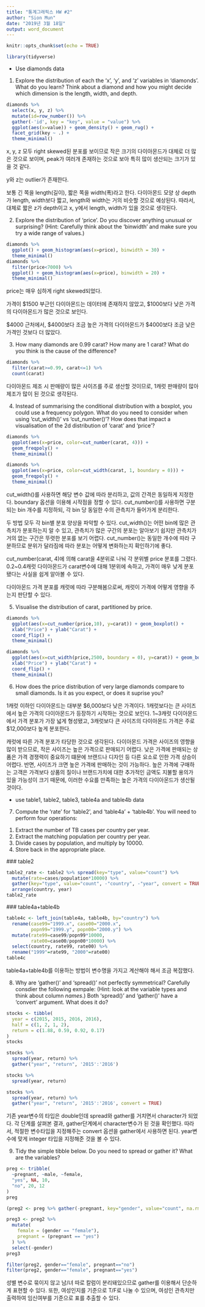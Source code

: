 ```yaml
---
title: "통계그래픽스 HW #2"
author: "Sion Mun"
date: "2019년 3월 18일"
output: word_document
---
```


```r
knitr::opts_chunk$set(echo = TRUE)
```


```r
library(tidyverse)
```


* Use diamonds data
1. Explore the distribution of each the 'x', 'y', and 'z' variables in 'diamonds'. What do you learn? Think about a diamond and how you might decide which dimension is the length, width, and depth.
```r
diamonds %>% 
  select(x, y, z) %>% 
  mutate(id=row_number()) %>% 
  gather(-'id', key = "key", value = "value") %>% 
  ggplot(aes(x=value)) + geom_density() + geom_rug() + 
  facet_grid(key ~ .) + 
  theme_minimal()
```

x, y, z 모두 right skewed된 분포를 보이므로 작은 크기의 다이아몬드가 대체로 더 많은 것으로 보이며,
peak가 여러개 존재하는 것으로 보아 특히 많이 생산되는 크기가 있을 것 같다.

y와 z는 outlier가 존재한다.

보통 긴 쪽을 length(길이), 짧은 쪽을 width(폭)라고 한다.
다이아몬드 모양 상 depth가 length, width보다 짧고, length와 width는 거의 비슷할 것으로 예상된다.
따라서, 대체로 짧은 z가 depth이고 x, y에서 length, width가 있을 것으로 생각된다.



2. Explore the distribution of 'price'. Do you discover anything unusual or surprising? 
(Hint: Carefully think about the 'binwidth' and make sure you try a wide range of values.)
```r
diamonds %>% 
  ggplot() + geom_histogram(aes(x=price), binwidth = 30) + 
  theme_minimal()
diamonds %>% 
  filter(price<7000) %>% 
  ggplot() + geom_histogram(aes(x=price), binwidth = 20) + 
  theme_minimal()
```

price는 매우 심하게 right skewed되었다.

가격이 $1500 부근인 다이아몬드는 데이터에 존재하지 않았고,
$1000보다 낮은 가격의 다이아몬드가 많은 것으로 보인다.

$4000 근처에서, 
$4000보다 조금 높은 가격의 다이아몬드가 
$4000보다 조금 낮은 가격인 것보다 더 많았다.


3. How many diamonds are 0.99 carat? How many are 1 carat? What do you think is the cause of the difference?
```r
diamonds %>% 
  filter(carat>=0.99, carat<=1) %>% 
  count(carat)
```
다이아몬드 제조 시 판매량이 많은 사이즈를 주로 생산할 것이므로, 1캐럿 판매량이 많아 제조가 많이 된 것으로 생각된다.



4. Instead of summarising the conditional distribution with a boxplot, you could use a frequency polygon. What do you need to consider when using 'cut_width()' vs 'cut_number()'? How does that impact a visualisation of the 2d distribution of 'carat' and 'price'?
```r
diamonds %>% 
  ggplot(aes(x=price, color=cut_number(carat, 4))) +
  geom_freqpoly() + 
  theme_minimal()

diamonds %>% 
  ggplot(aes(x=price, color=cut_width(carat, 1, boundary = 0))) +
  geom_freqpoly() + 
  theme_minimal()
```

cut_width()를 사용하면 해당 변수 값에 따라 분리하고, 값의 간격은 동일하게 지정한다. boundary 옵션을 이용해 시작점을 정할 수 있다.
cut_number()를 사용하면 구분되는 bin 개수를 지정하되, 각 bin 당 동일한 수의 관측치가 들어가게 분리한다.

두 방법 모두 각 bin별 분포 양상을 파악할 수 있다.
cut_width()는 어떤 bin에 많은 관측치가 분포하는지 알 수 있고, 관측치가 많은 구간의 분포는 알아보기 쉽지만 관측치가 거의 없는 구간은 뚜렷한 분포를 보기 어렵다.
cut_number()는 동일한 개수에 따라 구분하므로 분위가 달라짐에 따라 분포는 어떻게 변화하는지 확인하기에 좋다. 

cut_number(carat, 4)에 의해 carat을 4분위로 나눠 각 분위별 price 분포를 그렸다.
0.2~0.4캐럿 다이아몬드가 carat변수에 대해 1분위에 속하고, 가격이 매우 낮게 분포됐다는 사실을
쉽게 알아볼 수 있다. 

다이아몬드 가격 분포를 캐럿에 따라 구분해봄으로써, 캐럿이 가격에 어떻게 영향을 주는지 판단할 수 있다.

5. Visualise the distribution of carat, partitioned by price.
```r
diamonds %>% 
  ggplot(aes(x=cut_number(price,10), y=carat)) + geom_boxplot() +
  xlab("Price") + ylab("Carat") +
  coord_flip() + 
  theme_minimal()

diamonds %>% 
  ggplot(aes(x=cut_width(price,2500, boundary = 0), y=carat)) + geom_boxplot() +
  xlab("Price") + ylab("Carat") +
  coord_flip() + 
  theme_minimal()
```


6. How does the price distribution of very large diamonds compare to small diamonds. Is it as you expect, or does it suprise you?

1캐럿 이하인 다이아몬드는 대부분 $6,000보다 낮은 가격이다.
1캐럿보다는 큰 사이즈에서 높은 가격의 다이아몬드가 등장하기 시작하는 것으로 보인다.
1~3캐럿 다이아몬드에서 가격 분포가 가장 넓게 형성됐고,
3캐럿보다 큰 사이즈의 다이아몬드 가격은 주로 $12,000보다 높게 분포한다.

캐럿에 따른 가격 분포가 타당한 것으로 생각된다.
다이아몬드 가격은 사이즈의 영향을 많이 받으므로, 작은 사이즈는 높은 가격으로 판매되기 어렵다.
낮은 가격에 판매되는 상품은 가격 경쟁력이 중요하기 떄문에 브랜드나 디자인 등 다른 요소로 인한 가격 상승이 어렵다.
반면, 사이즈가 크면 높은 가격에 판매하는 것이 가능하다. 
높은 가격에 구매하는 고객은 가격보다 상품의 질이나 브랜드가치에 대한 추가적인 금액도 지불할 용의가 있을 가능성이 크기 때문에,
이러한 수요를 만족하는 높은 가격의 다이아몬드가 생산될 것이다. 



* use table1, table2, table3, table4a and table4b data
7. Compute the 'rate' for 'table2', and 'table4a' + 'table4b'. You will need to perform four operations:

  1) Extract the number of TB cases per country per year.
  2) Extract the matching population per country per year.
  3) Divide cases by population, and multiply by 10000.
  4) Store back in the appropriate place.
  
  ### table2
```r
table2_rate <- table2 %>% spread(key="type", value="count") %>% 
  mutate(rate=cases/population*10000) %>% 
  gather(key="type", value="count", -"country", -"year", convert = TRUE) %>% 
  arrange(country, year)
table2_rate
```

  ### table4a+table4b
```r
table4c <- left_join(table4a, table4b, by="country") %>% 
  rename(case99="1999.x", case00="2000.x", 
         popn99="1999.y", popn00="2000.y") %>% 
  mutate(rate99=case99/popn99*10000, 
         rate00=case00/popn00*10000) %>% 
  select(country, rate99, rate00) %>% 
  rename("1999"=rate99, "2000"=rate00)
table4c
```

table4a+table4b를 이용하는 방법이 변수명을 가지고 계산해야 해서 조금 복잡했다.
  
  
  
8. Why are 'gather()' and 'spread()' not perfectly symmetrical? Carefully consdier the following exmpale:
(Hint: look at the variable types and think about column _names_.) Both 'spread()' and 'gather()' have a 'convert' argument. What does it do?
```r
stocks <- tibble(
  year = c(2015, 2015, 2016, 2016),
  half = c(1, 2, 1, 2),
  return = c(1.88, 0.59, 0.92, 0.17)
)
stocks

stocks %>% 
  spread(year, return) %>%
  gather("year", "return", '2015':'2016')

stocks %>% 
  spread(year, return)

stocks %>% 
  spread(year, return) %>%
  gather("year", "return", '2015':'2016', convert = TRUE)
```

기존 year변수의 타입은 double인데 spread와 gather를 거치면서 character가 되었다.
각 단계를 살펴본 결과, gather단계에서 character변수가 된 것을 확인했다.
따라서, 적절한 변수타입을 지정해주는 convert 옵션을 gather에서 사용하면 된다.
year변수에 맞게 integer 타입을 지정해준 것을 볼 수 있다.



9. Tidy the simple tibble below. Do you need to spread or gather it? What are the variables?
```r
preg <- tribble(
  ~pregnant, ~male, ~female, 
  "yes", NA, 10,
  "no", 20, 12
)
preg

(preg2 <- preg %>% gather(-pregnant, key="gender", value="count", na.rm=TRUE))

preg3 <- preg2 %>%
  mutate(
    female = (gender == "female"),
    pregnant = (pregnant == "yes")
  ) %>%
  select(-gender)
preg3

filter(preg2, gender=="female", pregnant=="no")
filter(preg2, gender=="female", pregnant=="yes")
```

성별 변수로 묶이지 않고 남/녀 따로 칼럼이 분리돼있으므로 gather를 이용해서 단순하게 표현할 수 있다.
또한, 여성인지를 기준으로 T/F로 나눌 수 있으며,
여성인 관측치만 출력하여 임신여부를 기준으로 표를 추출할 수 있다.


